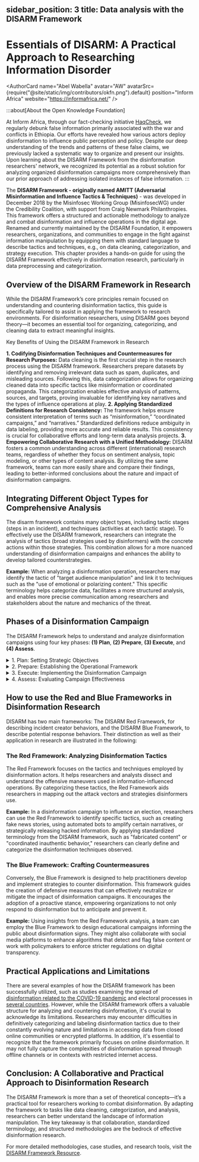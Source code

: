sidebar_position: 3
title: Data analysis with the DISARM Framework
---

# Essentials of DISARM: A Practical Approach to Researching Information Disorder

<AuthorCard
  name="Abel Wabella"
  avatar="AW"
  avatarSrc={require("@site/static/img/contributors/okfn.png").default}
  position="Inform Africa"
  website="https://informafrica.net/"
/>

<LastUpdatedByChip authorOriginal="Abel Wabella" createdOn="06.03.2025" authorLastUpdate="Abel Wabella" updatedOn="06.03.2025" />

:::about[About the Open Knowledge Foundation]

 At Inform Africa, through our fact-checking initiative [HaqCheck](https://haqcheck.org/), we regularly debunk false information primarily associated with the war and conflicts in Ethiopia. Our efforts have revealed how various actors deploy disinformation to influence public perception and policy. 
 Despite our deep understanding of the trends and patterns of these false claims, we previously lacked a systematic way to organize and present our insights. Upon learning about the DISARM Framework from the disinformation researchers' network, we recognized its potential as a robust solution for analyzing organized disinformation campaigns more comprehensively than our prior approach of addressing isolated instances of false information.
:::

The **DISARM Framework - originally named AMITT (Adversarial Misinformation and Influence Tactics & Techniques)** - was developed in December 2018 by the Misinfosec Working Group (MisinfosecWG) under the Credibility Coalition, with support from Craig Newmark Philanthropies. This framework offers a structured and actionable methodology to analyze and combat disinformation and influence operations in the digital age. Renamed and currently maintained by the DISARM Foundation, it empowers researchers, organizations, and communities to engage in the fight against information manipulation by equipping them with standard language to describe tactics and techniques, e.g., on data cleaning, categorization, and strategy execution. This chapter provides a hands-on guide for using the DISARM Framework effectively in disinformation research, particularly in data preprocessing and categorization.

## Overview of the DISARM Framework in Research

While the DISARM Framework’s core principles remain focused on understanding and countering disinformation tactics, this guide is specifically tailored to assist in applying the framework to research environments. For disinformation researchers, using DISARM goes beyond theory—it becomes an essential tool for organizing, categorizing, and cleaning data to extract meaningful insights.

Key Benefits of Using the DISARM Framework in Research

**1.	Codifying Disinformation Techniques and Countermeasures for Research Purposes:** Data cleaning is the first crucial step in the research process using the DISARM framework. Researchers prepare datasets by identifying and removing irrelevant data such as spam, duplicates, and misleading sources. Following this, data categorization allows for organizing cleaned data into specific tactics like misinformation or coordinated propaganda. This categorization enables effective analysis of patterns, sources, and targets, proving invaluable for identifying key narratives and the types of influence operations at play.
**2.	Applying Standardized Definitions for Research Consistency:** The framework helps ensure consistent interpretation of terms such as “misinformation,” “coordinated campaigns,” and “narratives.” Standardized definitions reduce ambiguity in data labeling, providing more accurate and reliable results. This consistency is crucial for collaborative efforts and long-term data analysis projects.
**3.	Empowering Collaborative Research with a Unified Methodology:** DISARM fosters a common understanding across different (international) research teams, regardless of whether they focus on sentiment analysis, topic modeling, or other types of content analysis. By utilizing the same framework, teams can more easily share and compare their findings, leading to better-informed conclusions about the nature and impact of disinformation campaigns.

## Integrating Different Object Types for Comprehensive Analysis

The disarm framework contains many object types, including tactic stages (steps in an incident), and techniques (activities at each tactic stage). To effectively use the DISARM framework, researchers can integrate the analysis of tactics (broad strategies used by disinformers) with the concrete actions within those strategies. This combination allows for a more nuanced understanding of disinformation campaigns and enhances the ability to develop tailored counterstrategies.

**Example:** When analyzing a disinformation operation, researchers may identify the tactic of "target audience manipulation" and link it to techniques such as the "use of emotional or polarizing content." This specific terminology helps categorize data, facilitates a more structured analysis, and enables more precise communication among researchers and stakeholders about the nature and mechanics of the threat.

## Phases of a Disinformation Campaign

The DISARM Framework helps to understand and analyze disinformation campaigns using four key phases: **(1) Plan**, **(2) Prepare**, **(3) Execute**, and **(4) Assess**. 

<details>
  <summary>1. Plan: Setting Strategic Objectives</summary>

 In the planning phase, strategic goals for the influence operation are established. Actors determine their key messages, targets, and desired outcomes, laying the groundwork for actions designed to manipulate public perception or achieve political gains.
</details>

<details>
  <summary>2. Prepare: Establishing the Operational Framework</summary>

 Preparation involves building the necessary infrastructure for the disinformation campaign. This includes creating digital assets like fake social media profiles and recruiting operatives to manage these profiles and develop misleading content.
</details>

<details>
  <summary>3. Execute: Implementing the Disinformation Campaign</summary>

 During the execution phase, disinformation is actively disseminated across selected channels to maximize exposure and impact, with strategies adapted in real time based on audience interaction. 
</details>

<details>
  <summary>4. Assess: Evaluating Campaign Effectiveness</summary>

 The assessment phase involves analyzing the campaign's effectiveness and impact on the target audience. This helps determine whether the campaign’s goals were achieved and gathers insights to refine future operations.
</details>

## How to use the Red and Blue Frameworks in Disinformation Research

DISARM has two main frameworks: The DISARM Red Framework, for describing incident creator behaviors, and the DISARM Blue Framework, to describe potential response behaviors. Their distinction as well as their application in research are illustrated in the following: 

### The Red Framework: Analyzing Disinformation Tactics

The Red Framework focuses on the tactics and techniques employed by disinformation actors. It helps researchers and analysts dissect and understand the offensive maneuvers used in information-influenced operations. By categorizing these tactics, the Red Framework aids researchers in mapping out the attack vectors and strategies disinformers use.

**Example:** In a disinformation campaign to influence an election, researchers can use the Red Framework to identify specific tactics, such as creating fake news stories, using automated bots to amplify certain narratives, or strategically releasing hacked information. By applying standardized terminology from the DISARM framework, such as "fabricated content" or "coordinated inauthentic behavior," researchers can clearly define and categorize the disinformation techniques observed.

### The Blue Framework: Crafting Countermeasures

Conversely, the Blue Framework is designed to help practitioners develop and implement strategies to counter disinformation. This framework guides the creation of defensive measures that can effectively neutralize or mitigate the impact of disinformation campaigns. It encourages the adoption of a proactive stance, empowering organizations to not only respond to disinformation but to anticipate and prevent it.

**Example:** Using insights from the Red Framework analysis, a team can employ the Blue Framework to design educational campaigns informing the public about disinformation signs. They might also collaborate with social media platforms to enhance algorithms that detect and flag false content or work with policymakers to enforce stricter regulations on digital transparency.

## Practical Applications and Limitations

There are several examples of how the DISARM framework has been successfully utilized, such as studies examining the spread of [disinformation related to the COVID-19 pandemic]( https://internews.org/resource/nexus-of-manipulation-anatomy-of-influence-operations-in-the-philippines/) and electoral processes in [several countries](https://igp.sipa.columbia.edu/igp-releases-new-dataset-online-foreign-information-operations-targeting-elections). However, while the DISARM framework offers a valuable structure for analyzing and countering disinformation, it's crucial to acknowledge its limitations. Researchers may encounter difficulties in definitively categorizing and labeling disinformation tactics due to their constantly evolving nature and limitations in accessing data from closed online communities or encrypted platforms. In addition, it's essential to recognize that the framework primarily focuses on online disinformation. It may not fully capture the complexities of disinformation spread through offline channels or in contexts with restricted internet access.

## Conclusion: A Collaborative and Practical Approach to Disinformation Research

The DISARM Framework is more than a set of theoretical concepts—it’s a practical tool for researchers working to combat disinformation. By adapting the framework to tasks like data cleaning, categorization, and analysis, researchers can better understand the landscape of information manipulation. The key takeaway is that collaboration, standardized terminology, and structured methodologies are the bedrock of effective disinformation research.

For more detailed methodologies, case studies, and research tools, visit the [DISARM Framework Resource](https://www.disarm.foundation/framework).

